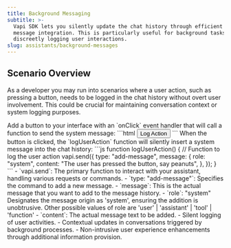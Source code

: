```yaml
---
title: Background Messaging
subtitle: >-
  Vapi SDK lets you silently update the chat history through efficient text
  message integration. This is particularly useful for background tasks or
  discreetly logging user interactions.
slug: assistants/background-messages
---
```



## Scenario Overview

As a developer you may run into scenarios where a user action, such as pressing a button, needs to be logged in the chat history without overt user involvement. This could be crucial for maintaining conversation context or system logging purposes.

<Steps>
  <Step title="Add a Button to Trigger the Message">
    Add a button to your interface with an `onClick` event handler that will call a function to send the system message:
    ```html
    <button id="log-action" onClick="logUserAction()">Log Action</button>
    ```
  </Step>

  <Step title="Log the Action as a System Message">
    When the button is clicked, the `logUserAction` function will silently insert a system message into the chat history:
    ```js
    function logUserAction() {
      // Function to log the user action
      vapi.send({
        type: "add-message",
        message: {
          role: "system",
          content: "The user has pressed the button, say peanuts",
        },
      });
    }
    ```
    - `vapi.send`: The primary function to interact with your assistant, handling various requests or commands.
    - `type: "add-message"`: Specifies the command to add a new message.
    - `message`: This is the actual message that you want to add to the message history.
      - `role`: "system" Designates the message origin as 'system', ensuring the addition is unobtrusive. Other possible values of role are 'user' | 'assistant' | 'tool' | 'function'
      - `content`: The actual message text to be added.
  </Step>
</Steps>

<Card title="Practical Use Cases">
    - Silent logging of user activities.
    - Contextual updates in conversations triggered by background processes.
    - Non-intrusive user experience enhancements through additional information provision.
</Card>
